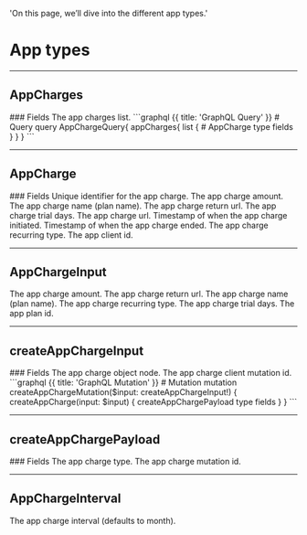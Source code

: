   'On this page, we’ll dive into the different app types.'

# App types

---

## AppCharges

<Row>
  <Col>
		### Fields
		<Properties> 
			<Property name="list" label="[AppCharge!]!" route='/app-charges/types#app-charge'>
				The app charges list.
			</Property>	
		</Properties>
  </Col>
	<Col sticky>
		<CodeGroup title="Request" tag="POST" label="https://services.lightfunnels.com/api/v2">
			```graphql {{ title: 'GraphQL Query' }}
				# Query
				query AppChargeQuery{
				appCharges{
					list {
						# AppCharge type fields
					}
				}
			}
			```
		</CodeGroup>
  </Col>
</Row>

---

## AppCharge

<Row>
  <Col>
		### Fields
		<Properties> 
			<Property name="id" type="ID!">
				Unique identifier for the app charge.
			</Property>
			<Property name="price" type="Float!">
				The app charge amount.
			</Property>
			<Property name="name" type="String!">
				The app charge name (plan name).
			</Property>
			<Property name="return_url" type="String!">
				The app charge return url.
			</Property>
			<Property name="trial" type="Int!">
				The app charge trial days.
			</Property>
			<Property name="url" type="String!">
				The app charge url.
			</Property>
			<Property name="started_at" label="TimeStamp!" route='/other#timestamp'>
				Timestamp of when the app charge initiated.
			</Property>
			<Property name="ended_at" label="TimeStamp!" route='/other#timestamp'>
				Timestamp of when the app charge ended.
			</Property>
			<Property name="recurring" label="AppChargeInterval" route="/app-charges/types#app-charge-interval">
				The app charge recurring type.
			</Property>
			<Property name="app_client_id" type="String!">
				The app client id.
			</Property>
		</Properties>
  </Col>
</Row>

---

## AppChargeInput

<Row>
	<Col>
		<Properties>
			<Property name="price" type="Float!">
				The app charge amount.
			</Property>
			<Property name="return_url" type="String!">
				The app charge return url.
			</Property>
			<Property name="name" type="String!">
				The app charge name (plan name).
			</Property>
			<Property name="recurring" label="AppChargeInterval" route="/app-charges/types#app-charge-interval">
				The app charge recurring type.
			</Property>
			<Property name="trial" type="Int!">
				The app charge trial days.
			</Property>
			<Property name="plan_id" type="ID!">
				The app plan id.
			</Property>
		</Properties>
	</Col>
</Row>

---

## createAppChargeInput

<Row>
  <Col>
		### Fields
		<Properties> 
			<Property name="node" label="AppChargeInput!" route="/app-charges/types#app-charge-input">
				The app charge object node.
			</Property>
			<Property name="clientMutationId" type="String">
				The app charge client mutation id.
			</Property>
		</Properties>
  </Col>
  <Col sticky>
    <CodeGroup title="Request" tag="POST" label="https://services.lightfunnels.com/api/v2">
			```graphql {{ title: 'GraphQL Mutation' }}
				# Mutation
				mutation createAppChargeMutation($input: createAppChargeInput!) {
					createAppCharge(input: $input) {
						createAppChargePayload type fields
					}
				}
			```
    </CodeGroup>
  </Col>
</Row>

---

## createAppChargePayload

<Row>
  <Col>
		### Fields
		<Properties> 
			<Property name="appCharge" label="AppCharge" route="/app-charges/types#app-charge">
				The app charge type.
			</Property>
			<Property name="clientMutationId" type="String">
				The app charge mutation id.
			</Property>
		</Properties>
  </Col>
</Row>

---

## AppChargeInterval

<Row>
  <Col>
		<Properties> 
			<Property name="AppChargeInterval" type="enum">
				The app charge interval (defaults to month).
			</Property>
		</Properties>
  </Col>
</Row>
